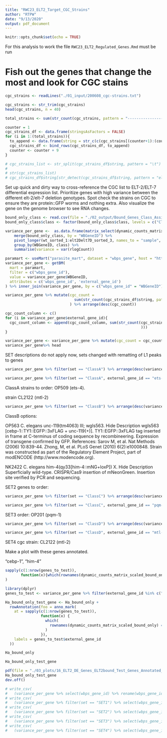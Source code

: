 ```yaml
---
title: "RWC23_ELT2_Target_CGC_Strains"
author: "RTPW"
date: "9/13/2020"
output: pdf_document
---
```


```r
knitr::opts_chunk$set(echo = TRUE)
```

For this analysis to work the file `RWC23_ELT2_Regulated_Genes.Rmd` must be run

# Fish out the genes that change the most and look for CGC stains


```r
cgc_strains <- readLines("./01_input/200608_cgc-strains.txt")

cgc_strains <- str_trim(cgc_strains)
head(cgc_strains, n = 40)

total_strains <- sum(str_count(cgc_strains, pattern = "-----------------------------------------------------------------------------"))

counter = 1
cgc_strains_df <- data.frame(stringsAsFactors = FALSE)
for (i in 1:(total_strains)){
  to_append <- data.frame(string = str_c(c(cgc_strains[(counter+1):(counter+8)]), collapse = "\t"), stringsAsFactors = FALSE)
  cgc_strains_df <- bind_rows(cgc_strains_df, to_append)
  counter <- counter + 9
}

# cgc_strains_list <- str_split(cgc_strains_df$string, pattern = "\t")
# 
# str(cgc_strains_list)
# cgc_strains_df$string[str_detect(cgc_strains_df$string, pattern = "elt-2")]
```

Set up quick and dirty way to cross-reference the CGC list to ELT-2/ELT-7 differential expression list. Prioritize genes with high variance between the different elt-2/elt-7 deletion genotypes. Spot check the strains on CGC to ensure they are protein::GFP worms and nothing extra. Also visualize the gene on the genome browser to see RNA changes.

```r
bound_only_class <- read.csv(file = "./02_output/Bound_Genes_Class_Assignments.csv",header = TRUE, stringsAsFactors = FALSE)
bound_only_class$class <- factor(bound_only_class$class, levels = c("ClassA", "ClassB", "ClassC", "ClassD"))

variance_per_gene <-  as.data.frame(matrix_select(dynamic_counts_matrix, l1_bound_list$WBGeneID)) %>% rownames_to_column(var = "WBGeneID") %>% 
    merge(bound_only_class, by = "WBGeneID") %>% 
    pivot_longer(wt_sorted_1:elt2Delt7D_sorted_3, names_to = "sample", values_to = "rlogCount") %>%
    group_by(WBGeneID, class) %>%
    summarise(variance = var(rlogCount))

paramart <- useMart("parasite_mart", dataset = "wbps_gene", host = "https://parasite.wormbase.org", port = 443)
variance_per_gene <- getBM(
  mart = paramart,
  filter = c("wbps_gene_id"),
  value = variance_per_gene$WBGeneID,
  attributes = c('wbps_gene_id', 'external_gene_id')
) %>% inner_join(variance_per_gene, by = c("wbps_gene_id" = "WBGeneID"))

variance_per_gene %>% mutate(cgc_count = 
                               sum(str_count(cgc_strains_df$string, pattern = "gfp"))
                             ) %>% arrange(desc(cgc_count))

cgc_count_column <- c()
for (i in variance_per_gene$external_gene_id){
  cgc_count_column <- append(cgc_count_column, sum(str_count(cgc_strains_df$string, pattern = paste(i, "(?![:digit:])", sep = "")
                                                             )))
}

variance_per_gene <- variance_per_gene %>% mutate(cgc_count = cgc_count_column)
variance_per_gene%>% head
```

SET descriptions do not apply now, sets changed with rematting of L1 peaks to genes
<!-- SET1 genes are up in wildtype but down in elt-2 (-) and do not change with elt-7 (-) single or double. In other words, activated alone by ELT-2 -->

```r
variance_per_gene %>% filter(set == "ClassA") %>% arrange(desc(variance))
```

```r
variance_per_gene %>% filter(set == "ClassA", external_gene_id == "ets-4")
```
ClassA strains to order: OP509 (ets-4).  


strain CL2122 (mtl-2)

<!-- SET2 genes go up only in elt-2 (-) -->

```r
variance_per_gene %>% filter(set == "ClassB") %>% arrange(desc(variance)) %>% filter(cgc_count > 1)
```

ClassB options:

OP563	C. elegans	unc-119(tm4063) III; wgIs563. Hide Description
wgIs563 [cebp-1::TY1::EGFP::3xFLAG + unc-119(+)]. TY1::EGFP::3xFLAG tag inserted in frame at C-terminus of coding sequence by recombineering. Expression of transgene confirmed by GFP. References: Sarov M, et al. Nat Methods (2006) 10:839-44. Zhong, M, et al. PLoS Genet (2010) 6(2):e1000848. Strain was constructed as part of the Regulatory Element Project, part of modENCODE (http://www.modencode.org).

NK2422	C. elegans	him-4(qy33[him-4::mNG+loxP]) X. Hide Description
Superficially wild-type. CRISPR/Cas9 insertion of mNeonGreen. Insertion site verified by PCR and sequencing.


SET2 genes to order: 

<!-- SET3 genes go up in elt-2 (-) and go up a little higher in elt-2 (-);elt-7 (-) -->

```r
variance_per_gene %>% filter(set == "ClassC") %>% arrange(desc(variance))
```

```r
variance_per_gene %>% filter(set == "ClassC", external_gene_id == "pqm-1")
```


SET3 order: OP201 (pqm-1)

<!-- SET4 genes only go down in elt-2 (-);elt-7 (-) -->

```r
variance_per_gene %>% filter(set == "ClassD") %>% arrange(desc(variance))
```

```r
variance_per_gene %>% filter(set == "ClassD", external_gene_id == "mtl-2")
```


SET4 cgc strain: CL2122 (mtl-2)

Make a plot with these genes annotated.  

"cebp-1", "him-4"

```r
sapply(c(1:nrow(genes_to_test)),
       function(x){which(rownames(dynamic_counts_matrix_scaled_bound_only) == genes_to_test$wbps_gene_id[x])}
)

```


```r
library(dplyr)
genes_to_test <- variance_per_gene %>% filter(external_gene_id %in% c("ets-4", "cebp-1", "mtl-2", "pqm-1", "zip-10")) %>% dplyr::select(wbps_gene_id, external_gene_id)

Ha_bound_only_test_gene <- Ha_bound_only +
  rowAnnotation(foo = anno_mark(
    at = sapply(c(1:nrow(genes_to_test)),
                function(x) {
                  which(
                    rownames(dynamic_counts_matrix_scaled_bound_only) == genes_to_test$wbps_gene_id[x]
                  )
                }),
    labels = genes_to_test$external_gene_id
  ))

Ha_bound_only

Ha_bound_only_test_gene

pdf(file = "./03_plots/16_ELT2_DE_Genes_ELT2bound_Test_Genes_Annotated_20-12-11.pdf", width = 5, height = 5)
Ha_bound_only_test_gene
dev.off()
```

```r
# write_csv(
#   (variance_per_gene %>% select(wbps_gene_id) %>% rename(wbps_gene_id = "Wormbase ID")),"./02_output/all_DE_genes.csv")
# write_csv(
#   (variance_per_gene %>% filter(set == "SET1") %>% select(wbps_gene_id) %>% rename(wbps_gene_id = "Wormbase ID")),"./02_output/set1_DE_genes.csv")
# write_csv(
#   (variance_per_gene %>% filter(set == "SET2") %>% select(wbps_gene_id) %>% rename(wbps_gene_id = "Wormbase ID")),"./02_output/set2_DE_genes.csv")
# write_csv(
#   (variance_per_gene %>% filter(set == "SET3") %>% select(wbps_gene_id) %>% rename(wbps_gene_id = "Wormbase ID")),"./02_output/set3_DE_genes.csv")
# write_csv(
#   (variance_per_gene %>% filter(set == "SET4") %>% select(wbps_gene_id) %>% rename(wbps_gene_id = "Wormbase ID")),"./02_output/set4_DE_genes.csv")
```

